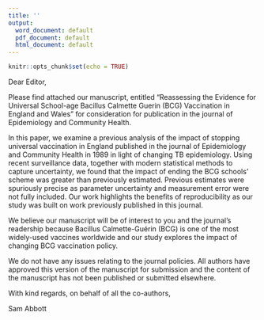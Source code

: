 ```yaml
---
title: ''
output:
  word_document: default
  pdf_document: default
  html_document: default
---
```


```r
knitr::opts_chunk$set(echo = TRUE)
```


Dear Editor,

Please find attached our manuscript, entitled “Reassessing the Evidence for Universal School-age Bacillus Calmette Guerin (BCG) Vaccination in England and Wales” for consideration for publication in the journal of Epidemiology and Community Health.

In this paper, we examine a previous analysis of the impact of stopping universal vaccination in England published in the journal of Epidemiology and Community Health in 1989 in light of changing TB epidemiology. Using recent surveillance data, together with modern statistical methods to capture uncertainty, we found that the impact of ending the BCG schools’ scheme was greater than previously estimated. Previous estimates were spuriously precise as parameter uncertainty and measurement error were not fully included. Our work highlights the benefits of reproducibility as our study was built on work previously published in this journal. 

We believe our manuscript will be of interest to you and the journal’s readership because Bacillus Calmette-Guérin (BCG) is one of the most widely-used vaccines worldwide and our study explores the impact of changing BCG vaccination policy. 

We do not have any issues relating to the journal policies. All authors have approved this version of the manuscript for submission and the content of the manuscript has not been published or submitted elsewhere.

With kind regards, on behalf of all the co-authors,

Sam Abbott


